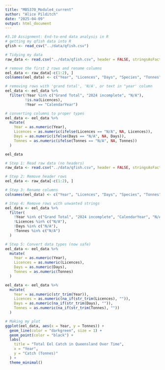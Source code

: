 ```yaml
---
title: "MB5370_Module4_current"
author: "Alice Pilditch"
date: "2025-04-09"
output: html_document
---
```


```r
#3.10 Assignment: End-to-end data analysis in R
# getting my qfish data into R
qfish <- read_csv("../data/qfish.csv")

# Tidying my data 
raw_data <- read.csv("../data/qfish.csv", header = FALSE, stringsAsFactors = FALSE)

# remove the first 2 rows and rename columns 
eel_data <- raw_data[-c(1:2), ]
colnames(eel_data) <- c("Year", "Licences", "Days", "Species", "Tonnes")

# removing rows with 'grand total', 'N/A', or text in "year' column
eel_data <- eel_data %>%
  filter(!Year %in% c("Grand Total", "2024 incomplete", "N/A"),
         !is.na(Licences),
         !Year == "CalendarYear")

# converting columns to proper types 
eel_data <- eel_data %>%
  mutate(
    Year = as.numeric(Year),
    Licences = as.numeric(ifelse(Licences == "N/A", NA, Licences)),
    Days = as.numeric(ifelse(Days == "N/A", NA, Days)),
    Tonnes = as.numeric(ifelse(Tonnes == "N/A", NA, Tonnes))
  )

eel_data

```

```r

# Step 1: Read raw data (no headers)
raw_data <- read.csv("../data/qfish.csv", header = FALSE, stringsAsFactors = FALSE)

# Step 2: Remove header rows
eel_data <- raw_data[-c(1:2), ]

# Step 3: Rename columns
colnames(eel_data) <- c("Year", "Licences", "Days", "Species", "Tonnes")

# Step 4: Remove rows with unwanted strings
eel_data <- eel_data %>%
  filter(
    !Year %in% c("Grand Total", "2024 incomplete", "CalendarYear", "N/A"),
    !Licences %in% c("N/A"),
    !Days %in% c("N/A"),
    !Tonnes %in% c("N/A")
  )

# Step 5: Convert data types (now safe)
eel_data <- eel_data %>%
  mutate(
    Year = as.numeric(Year),
    Licences = as.numeric(Licences),
    Days = as.numeric(Days),
    Tonnes = as.numeric(Tonnes)
  )

eel_data <- eel_data %>%
  mutate(
    Year = as.numeric(str_trim(Year)),
    Licences = as.numeric(na_if(str_trim(Licences), "")),
    Days = as.numeric(na_if(str_trim(Days), "")),
    Tonnes = as.numeric(na_if(str_trim(Tonnes), ""))
  )

# Making my plot
ggplot(eel_data, aes(x = Year, y = Tonnes)) +
  geom_line(color = "darkgreen", size = 1) +
  geom_point(color = "black") +
  labs(
    title = "Total Eel Catch in Queensland Over Time",
    x = "Year",
    y = "Catch (Tonnes)"
  ) +
  theme_minimal()

```



